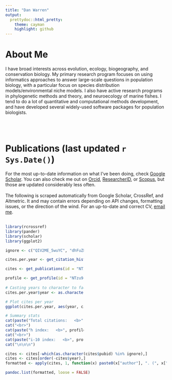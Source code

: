 ```yaml
---
title: "Dan Warren"
output:
  prettydoc::html_pretty:
    theme: cayman
    highlight: github
---
```



<style>
  .col2 {
    columns: 2 200px;         /* number of columns and width in pixels*/
    -webkit-columns: 2 200px; /* chrome, safari */
    -moz-columns: 2 200px;    /* firefox */
  }
  .col3 {
    columns: 3 100px;
    -webkit-columns: 3 100px;
    -moz-columns: 3 100px;
  }
</style>

<script type='text/javascript' src='https://d1bxh8uas1mnw7.cloudfront.net/assets/embed.js'></script>

# About Me

I have broad interests across evolution, ecology, biogeography, and conservation biology.  My primary research program focuses on using informatics approaches to answer large-scale questions in population biology, with a particular focus on species distribution models/environmental niche models.  I also have active research programs in phylogenetic methods and theory, and neuroecology of marine fishes.  I tend to do a lot of quantitative and computational methods development, and have developed several widely-used software packages for population biologists.

<br><br>


# Publications (last updated `r Sys.Date()`)

For the most up-to-date information on what I've been doing, check [Google Scholar](http://scholar.google.com/citations?user=NTzu9c8AAAAJ&hl=en).  You can also check me out on [Orcid](http://orcid.org/0000-0002-8747-2451), [ResearcherID](http://www.researcherid.com/rid/B-3821-2010), or [Scopus](http://www.scopus.com/authid/detail.url?authorId=7202133982), but those are updated considerably less often.
<br>
<br>
The following is scraped automatically from Google Scholar, CrossRef, and Altmetric.  It and may contain errors depending on API changes, formatting issues, or the direction of the wind.  For an up-to-date and correct CV, [email me](mailto:dan.l.warren@gmail.com).
<br>
<br>
<div class="col2">
```r
library(rcrossref)
library(pander)
library(scholar)
library(ggplot2)

ignore <- c("QIV2ME_5wuYC", "dhFuZR0502QC", "ULOm3_A8WrAC", "7PzlFSSx8tAC")

cites.per.year <- get_citation_history(id = "NTzu9c8AAAAJ")

cites <- get_publications(id = "NTzu9c8AAAAJ")

profile <- get_profile(id = "NTzu9c8AAAAJ")
  
# Casting years to character to facilitate plotting
cites.per.year$year <- as.character(cites.per.year$year)

# Plot cites per year
ggplot(cites.per.year, aes(year, cites)) + theme_bw() + geom_bar(stat="identity") + xlab("Year") + ylab("Number of Citations")

# Summary stats
cat(paste("Total citations:   <b>", profile$total_cites, "</b>"))
cat("<br>")
cat(paste("h index:   <b>", profile$h_index, "</b>"))
cat("<br>")
cat(paste("i-10 index:   <b>", profile$i10_index, "</b>"))
cat("\n\n\n")
```
</div>

```r
cites <- cites[-which(as.character(cites$pubid) %in% ignore),]
cites <- cites[order(-cites$year),]
formatted <- apply(cites, 1, function(x) paste0(x["author"], ". (", x["year"], "). ", x["title"], ". ", x["journal"], " ", x["number"], ".<br>Citations: <b>", x["cites"], "</b>", "<div class='altmetric-embed' data-badge-type='1' data-doi=\"", cr_works(query = paste(as.character(x[1:4]), collapse = " "))$data[1,"DOI"], "\"></div><br>"))

pandoc.list(formatted, loose = FALSE)
```